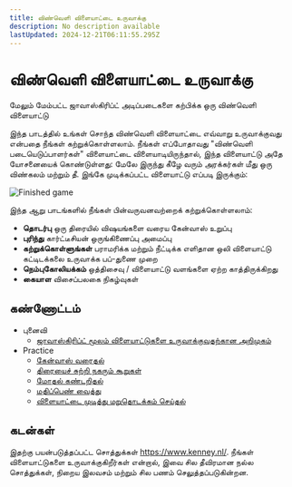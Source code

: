 ```yaml
---
title: விண்வெளி விளையாட்டை உருவாக்கு
description: No description available
lastUpdated: 2024-12-21T06:11:55.295Z
---
```


#  விண்வெளி விளையாட்டை உருவாக்கு

மேலும் மேம்பட்ட ஜாவாஸ்கிரிப்ட் அடிப்படைகளை கற்பிக்க ஒரு விண்வெளி விளையாட்டு

இந்த பாடத்தில் உங்கள் சொந்த விண்வெளி விளையாட்டை எவ்வாறு உருவாக்குவது என்பதை நீங்கள் கற்றுக்கொள்ளலாம். நீங்கள் எப்போதாவது "விண்வெளி படையெடுப்பாளர்கள்" விளையாட்டை விளையாடியிருந்தால், இந்த விளையாட்டு அதே யோசனையைக் கொண்டுள்ளது: மேலே இருந்து கீழே வரும் அரக்கர்கள் மீது ஒரு விண்கலம் மற்றும் தீ. இங்கே முடிக்கப்பட்ட விளையாட்டு எப்படி இருக்கும்:

![Finished game](../images/pewpew.gif)

இந்த ஆறு பாடங்களில் நீங்கள் பின்வருவனவற்றைக் கற்றுக்கொள்ளலாம்:

- **தொடர்பு** ஒரு திரையில் விஷயங்களை வரைய கேன்வாஸ் உறுப்பு 
- **புரிந்து** கார்ட்டீசியன் ஒருங்கிணைப்பு அமைப்பு
- **கற்றுக்கொள்ளுங்கள்** பராமரிக்க மற்றும் நீட்டிக்க எளிதான ஒலி விளையாட்டு கட்டிடக்கலை உருவாக்க பப்-துணை முறை
- **நெம்புகோலியக்கம்** ஒத்திசைவு / விளையாட்டு வளங்களை ஏற்ற காத்திருக்கிறது
- **கையாள** விசைப்பலகை நிகழ்வுகள்

## கண்ணோட்டம்

- புனைவி
   - [ஜாவாஸ்கிரிப்ட் மூலம் விளையாட்டுகளை உருவாக்குவதற்கான அறிமுகம்](../1-introduction/README.md)
- Practice
   - [கேன்வாஸ் வரைதல்](../2-drawing-to-canvas/README.md)
   - [திரையைச் சுற்றி நகரும் கூறுகள்](../3-moving-elements-around/README.md)
   - [மோதல் கண்டறிதல்](../4-collision-detection/README.md)
   - [மதிப்பெண் வைத்து](../5-keeping-score/README.md)
   - [விளையாட்டை முடித்து மறுதொடக்கம் செய்தல்](../6-end-condition/README.md)

## கடன்கள்

இதற்கு பயன்படுத்தப்பட்ட சொத்துக்கள் https://www.kenney.nl/. 
நீங்கள் விளையாட்டுகளை உருவாக்குகிறீர்கள் என்றால், இவை சில தீவிரமான நல்ல சொத்துக்கள், நிறைய இலவசம் மற்றும் சில பணம் செலுத்தப்படுகின்றன. 

